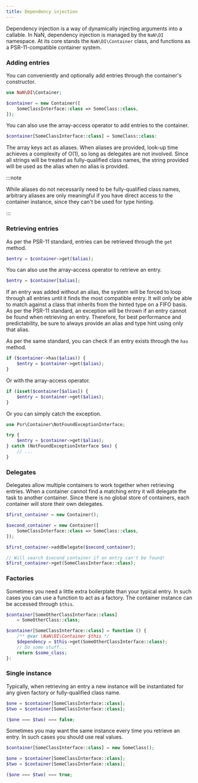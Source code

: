 ```yaml
---
title: Dependency injection
---
```


Dependency injection is a way of dynamically injecting arguments into a callable.
In NaN, dependency injection is managed by the `NaN\DI` namespace.
At its core stands the `NaN\DI\Container` class, and functions as a PSR-11-compatible container system.

### Adding entries

You can conveniently and optionally add entries through the container's constructor.

```php
use NaN\DI\Container;

$container = new Container([
	SomeClassInterface::class => SomeClass::class,
]);
```

You can also use the array-access operator to add entries to the container.

```php
$container[SomeClassInterface::class] = SomeClass::class:
```

The array keys act as aliases.
When aliases are provided, look-up time achieves a complexity of O(1), so long as delegates are not involved.
Since all strings will be treated as fully-qualified class names, the string provided will be used as the alias when no alias is provided.

:::note

While aliases do not necessarily need to be fully-qualified class names,
	arbitrary aliases are only meaningful if you have direct access to the container instance, since they can't be used for type hinting.

:::

### Retrieving entries

As per the PSR-11 standard, entries can be retrieved through the `get` method.

```php
$entry = $container->get($alias);
```

You can also use the array-access operator to retrieve an entry.

```php
$entry = $container[$alias];
```

If an entry was added without an alias, the system will be forced to loop through all entries until it finds the most compatible entry.
It will only be able to match against a class that inherits from the hinted type on a FIFO basis.
As per the PSR-11 standard, an exception will be thrown if an entry cannot be found when retrieving an entry.
Therefore, for best performance and predictability, be sure to always provide an alias and type hint using only that alias.

As per the same standard, you can check if an entry exists through the `has` method.

```php
if ($container->has($alias)) {
	$entry = $container->get($alias);
}
```

Or with the array-access operator.

```php
if (isset($container[$alias]) {
	$entry = $container->get($alias);
}
```

Or you can simply catch the exception.

```php
use Psr\Container\NotFoundExceptionInterface;

try {
	$entry = $container->get($alias);
} catch (NotFoundExceptionInterface $ex) {
	// ...
}
```

### Delegates

Delegates allow multiple containers to work together when retrieving entries.
When a container cannot find a matching entry it will delegate the task to another container.
Since there is no global store of containers, each container will store their own delegates.

```php
$first_container = new Container();

$second_container = new Container([
	SomeClassInterface::class => SomeClass::class,
]);

$first_container->addDelegate($second_container);

// Will search $second_container if an entry can't be found!
$first_container->get(SomeClassInterface::class);
```

### Factories

Sometimes you need a little extra boilerplate than your typical entry.
In such cases you can use a function to act as a factory.
The container instance can be accessed through `$this`.

```php
$container[SomeOtherClassInterface::class]
	= SomeOtherClass::class;

$container[SomeClassInterface::class] = function () {
	/** @var \NaN\DI\Container $this */
	$dependency = $this->get(SomeOtherClassInterface::class);
	// Do some stuff...
	return $some_class;
}:
```

### Single instance

Typically, when retrieving an entry a new instance will be instantiated for any given factory or fully-qualified class name.

```php
$one = $container[SomeClassInterface::class];
$two = $container[SomeClassInterface::class];

($one === $two) === false;
```

Sometimes you may want the same instance every time you retrieve an entry.
In such cases you should use real values.

```php
$container[SomeClassInterface::class] = new SomeClass();

$one = $container[SomeClassInterface::class];
$two = $container[SomeClassInterface::class];

($one === $two) === true;
```
